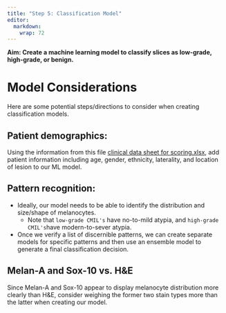 ```yaml
---
title: "Step 5: Classification Model"
editor: 
  markdown: 
    wrap: 72
---
```


**Aim: Create a machine learning model to classify slices as low-grade, high-grade, or benign.**

# Model Considerations

Here are some potential steps/directions to consider when creating classification models. 

## Patient demographics:

Using the information from this file [clinical data sheet for scoring.xlsx](clinical data sheet for scoring.xlsx), add patient information including age, gender, ethnicity, laterality, and location of lesion to our ML model. 

## Pattern recognition:

- Ideally, our model needs to be able to identify the distribution and size/shape of melanocytes.
  - Note that `low-grade CMIL's` have no-to-mild atypia, and `high-grade CMIL's`have modern-to-sever atypia.
- Once we verify a list of discernible patterns, we can create separate models for specific patterns and then use an ensemble model to generate a final classification decision. 

## Melan-A and Sox-10 vs. H&E

Since Melan-A and Sox-10 appear to display melanocyte distribution more clearly than H&E, consider weighing the former two stain types more than the latter when creating our model. 
